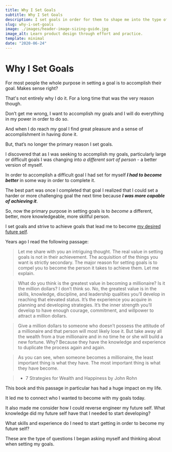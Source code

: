 ```yaml
---
title: Why I Set Goals
subtitle: Why I Set Goals
description: I set goals in order for them to shape me into the type of person I want to become. 
slug: why-i-set-goals
image: ./images/header-image-sizing-guide.jpg
image_alt: Learn product design through effort and practice.
template: minimal
date: "2020-06-24"
---
```


# Why I Set Goals

For most people the whole purpose in setting a goal is to accomplish their goal. Makes sense right?

That's not entirely why I do it. For a long time that was the very reason though.

Don’t get me wrong, I want to accomplish my goals and I will do everything in my power in order to do so.

And when I do reach my goal I find great pleasure and a sense of accomplishment in having done it.

But, that’s no longer the primary reason I set goals.

I discovered that as I was seeking to accomplish my goals, particularly large or difficult goals I was changing into _a different sort of person_ - a better version of myself.

In order to accomplish a difficult goal I had set for myself _**I had to become better**_ in some way in order to complete it.

The best part was once I completed that goal I realized that I could set a harder or more challenging goal the next time because _**I was more capable of achieving it**_.

So, now the primary purpose in setting goals is to _become_ a different, better, more knowledgeable, more skillful person.

I set goals and strive to achieve goals that lead me to become [my desired future self](https://benjaminhardy.com/how-to-become-your-future-self/).

Years ago I read the following passage:

> Let me share with you an intriguing thought. The real value in setting goals is not in their achievement. The acquisition of the things you want is strictly secondary. The major reason for setting goals is to compel you to become the person it takes to achieve them. Let me explain.

> What do you think is the greatest value in becoming a millionaire? Is it the million dollars? I don’t think so. No, the greatest value is in the skills, knowledge, discipline, and leadership qualities you’ll develop in reaching that elevated status. It’s the experience you acquire in planning and developing strategies. It’s the inner strength you’ll develop to have enough courage, commitment, and willpower to attract a million dollars.

> Give a million dollars to someone who doesn’t possess the attitude of a millionaire and that person will most likely lose it. But take away all the wealth from a true millionaire and in no time he or she will build a new fortune. Why? Because they have the knowledge and experience to duplicate the process again and again.

> As you can see, when someone becomes a millionaire, the least important thing is what they have. The most important thing is what they have become.

> - 7 Strategies for Wealth and Happiness by John Rohn

This book and this passage in particular has had a huge impact on my life. 

It led me to connect who I wanted to become with my goals today. 

It also made me consider how I could reverse engineer my future self. What knowledge did my future self have that I needed to start developing? 

What skills and experience do I need to start getting in order to become my future self? 

These are the type of questions I began asking myself and thinking about when setting my goals. 